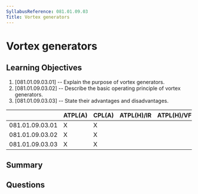 ```yaml
---
SyllabusReference: 081.01.09.03
Title: Vortex generators
---
```


# Vortex generators

## Learning Objectives

1. [081.01.09.03.01] -- Explain the purpose of vortex generators.
2. [081.01.09.03.02] -- Describe the basic operating principle of vortex
   generators.
3. [081.01.09.03.03] -- State their advantages and disadvantages.

|                 | ATPL(A) | CPL(A) | ATPL(H)/IR | ATPL(H)/VFR | CPL(H) | IR  | CBIR(A) |
| --------------- | ------- | ------ | ---------- | ----------- | ------ | --- | ------- |
| 081.01.09.03.01 | X       | X      |            |             |        |     |         |
| 081.01.09.03.02 | X       | X      |            |             |        |     |         |
| 081.01.09.03.03 | X       | X      |            |             |        |     |         |

## Summary

## Questions
